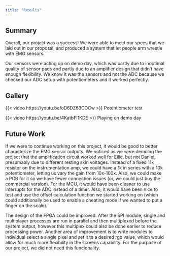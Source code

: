 ```yaml
---
title: "Results"
---
```

## Summary
Overall, our project was a success! We were able to meet our specs that we laid out in our proposal, and produced a system that let people arm wrestle with EMG sensors. 


Our sensors were acting up on demo day, which was partly due to inoptimal quality of sensor pads and partly due to an amplifier design that didn't have enough flexibility. We know it was the sensors and not the ADC because we checked our ADC setup with potentiometers and it worked perfectly.


## Gallery
{{< video  https://youtu.be/oD6DZ63COCw >}} Potentiometer test

{{< video  https://youtu.be/4KatbFI1KDE >}} Playing on demo day


## Future Work
If we were to continue working on this project, it would be good to better characterize the EMG sensor outputs. We noticed as we were demoing the project that the amplification circuit worked well for Ellie, but not Daniel, presumably due to different resting skin voltages. Instead of a fixed 11k resistor on the instrumentation amp, we could have a 1k in series with a 10k potentiometer, letting us vary the gain from 10x-100x. Also, we could make a PCB for it so we have fewer connection issues (or, we could just buy the commercial version).
For the MCU, it would have been cleaner to use interrupts for the ADC instead of a timer. Also, it would have been nice to test and use the offset calculation function we started working on (which could additionally be used to enable a cheating mode if we wanted to put a finger on the scale).


The design of the FPGA could be improved. After the SPI module, single and multiplayer processes are run in parallel and then multiplexed 
before the system output, however this multiplex could also be done earlier to reduce processing power. Another area of improvement is to 
write modules to individual select a single pixel and set it to a desired rgb value, which would allow for much more flexibility in the 
screens capability. For the purpose of our project, we did not need this funcionality.

